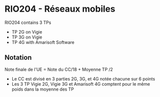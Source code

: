 # RIO204 - Réseaux mobiles

RIO204 contains 3 TPs

- TP 2G on Vigie
- TP 3G on Vigie
- TP 4G with Amarisoft Software


## Notation

Note finale de l'UE = Note du CC/18 + Moyenne TP /2

- Le CC est divisé en 3 parties 2G, 3G, et 4G notée chacune sur 6 points
- Les 3 TP Vigie 2G, Vigie 3G et Amarisoft 4G comptent pour le même poids dans la moyenne des TP